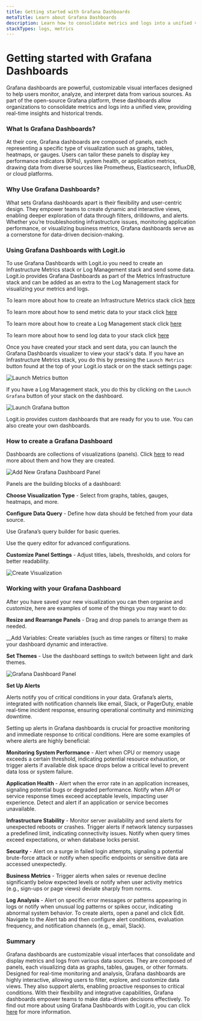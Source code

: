 ```yaml
---
title: Getting started with Grafana Dashboards
metaTitle: Learn about Grafana Dashboards
description: Learn how to consolidate metrics and logs into a unified view
stackTypes: logs, metrics
---
```


# Getting started with Grafana Dashboards

Grafana dashboards are powerful, customizable visual interfaces designed to help users monitor, analyze, and interpret data from various sources. As part of the 
open-source Grafana platform, these dashboards allow organizations to consolidate metrics and logs into a unified view, providing real-time insights and historical 
trends.

### What Is Grafana Dashboards?

At their core, Grafana dashboards are composed of panels, each representing a specific type of visualization such as graphs, tables, heatmaps, or gauges. Users can 
tailor these panels to display key performance indicators (KPIs), system health, or application metrics, drawing data from diverse sources like Prometheus, Elasticsearch, 
InfluxDB, or cloud platforms.

### Why Use Grafana Dashboards?

What sets Grafana dashboards apart is their flexibility and user-centric design. They empower teams to create dynamic and interactive views, enabling deeper exploration of 
data through filters, drilldowns, and alerts. Whether you’re troubleshooting infrastructure issues, monitoring application performance, or visualizing business metrics, 
Grafana dashboards serve as a cornerstone for data-driven decision-making.

### Using Grafana Dashboards with Logit.io

To use Grafana Dashboards with Logit.io you need to create an Infrastructure Metrics stack or Log Management stack and send some data. Logit.io provides Grafana Dashboards as 
part of the Metrics Infrastructure stack and can be added as an extra to the Log Management stack for visualizing your metrics and logs.

To learn more about how to create an Infrastructure Metrics stack click [here](../infrastructure-metrics/)

To learn more about how to send metric data to your stack click [here](../infrastructure-metrics/getting-started/)

To learn more about how to create a Log Management stack click [here](../log-management/)

To learn more about how to send log data to your stack click [here](../log-management/getting-started/)

Once you have created your stack and sent data, you can launch the Grafana Dashboards visualizer to view your stack's data. If you have an Infrastructure Metrics stack, you do 
this by pressing the `Launch Metrics` button found at the top of your Logit.io stack or on the stack settings page:

![Launch Metrics button](@/images/getting-started/metrics/launch-metrics.png)

If you have a Log Management stack, you do this by clicking on the `Launch Grafana` button of your stack on the dashboard.

![Launch Grafana button](@/images/getting-started/metrics/launch-grafana.png)

Logit.io provides custom dashboards that are ready for you to use. You can also create your own dashboards.

### How to create a Grafana Dashboard

Dashboards are collections of visualizations (panels). Click [here](../infrastructure-metrics/visualizers/) to read more about them and how they are created.

![Add New Grafana Dashboard Panel](@/images/getting-started/metrics/add-new-panel.png)

Panels are the building blocks of a dashboard:

__Choose Visualization Type__ - Select from graphs, tables, gauges, heatmaps, and more.

__Configure Data Query__ - Define how data should be fetched from your data source.

Use Grafana’s query builder for basic queries.

Use the query editor for advanced configurations.

__Customize Panel Settings__ - Adjust titles, labels, thresholds, and colors for better readability.

![Create Visualization](@/images/getting-started/metrics/create-visualization.png)

### Working with your Grafana Dashboard

After you have saved your new visualization you can then organise and customize, here are examples of some of the things you may want to do:

__Resize and Rearrange Panels__ - Drag and drop panels to arrange them as needed.

__Add Variables: Create variables (such as time ranges or filters) to make your dashboard dynamic and interactive.

__Set Themes__ - Use the dashboard settings to switch between light and dark themes.

![Grafana Dashboard Panel](@/images/getting-started/metrics/panel.png)

__Set Up Alerts__

Alerts notify you of critical conditions in your data. Grafana’s alerts, integrated with notification channels like email, Slack, or PagerDuty, enable real-time incident response, 
ensuring operational continuity and minimizing downtime.

Setting up alerts in Grafana dashboards is crucial for proactive monitoring and immediate response to critical conditions. Here are some examples of where alerts are highly 
beneficial:

__Monitoring System Performance__ - Alert when CPU or memory usage exceeds a certain threshold, indicating potential resource exhaustion, or trigger alerts if available disk space drops 
below a critical level to prevent data loss or system failure.

__Application Health__ - Alert when the error rate in an application increases, signaling potential bugs or degraded performance. Notify when API or service response times exceed 
acceptable levels, impacting user experience. Detect and alert if an application or service becomes unavailable.

__Infrastructure Stability__ - Monitor server availability and send alerts for unexpected reboots or crashes. Trigger alerts if network latency surpasses a predefined limit, indicating 
connectivity issues. Notify when query times exceed expectations, or when database locks persist.

__Security__ - Alert on a surge in failed login attempts, signaling a potential brute-force attack or notify when specific endpoints or sensitive data are accessed unexpectedly.

__Business Metrics__ - Trigger alerts when sales or revenue decline significantly below expected levels or notify when user activity metrics (e.g., sign-ups or page views) deviate sharply 
from norms.

__Log Analysis__ - Alert on specific error messages or patterns appearing in logs or notify when unusual log patterns or spikes occur, indicating abnormal system behavior.
To create alerts, open a panel and click Edit. Navigate to the Alert tab and then configure alert conditions, evaluation frequency, and notification channels (e.g., email, Slack).

### Summary

Grafana dashboards are customizable visual interfaces that consolidate and display metrics and logs from various data sources. They are composed of panels, each visualizing 
data as graphs, tables, gauges, or other formats. Designed for real-time monitoring and analysis, Grafana dashboards are highly interactive, allowing users to filter, explore, and 
customize data views. They also support alerts, enabling proactive responses to critical conditions. With their flexibility and integrative capabilities, Grafana dashboards empower 
teams to make data-driven decisions effectively. To find out more about using Grafana Dashboards with Logit.io, you can click [here](../infrastructure-metrics/visualizers/) 
for more information.